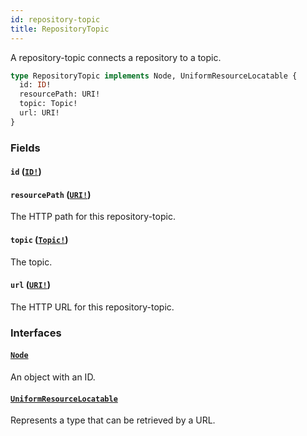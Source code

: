 ```yaml
---
id: repository-topic
title: RepositoryTopic
---
```


A repository-topic connects a repository to a topic.

```graphql
type RepositoryTopic implements Node, UniformResourceLocatable {
  id: ID!
  resourcePath: URI!
  topic: Topic!
  url: URI!
}
```

### Fields

#### `id` ([`ID!`](/docs/api/scalars/id))

#### `resourcePath` ([`URI!`](/docs/api/scalars/uri))

The HTTP path for this repository-topic.

#### `topic` ([`Topic!`](/docs/api/objects/topic))

The topic.

#### `url` ([`URI!`](/docs/api/scalars/uri))

The HTTP URL for this repository-topic.

### Interfaces

#### [`Node`](/docs/api/interfaces/node)

An object with an ID.

#### [`UniformResourceLocatable`](/docs/api/interfaces/uniform-resource-locatable)

Represents a type that can be retrieved by a URL.
